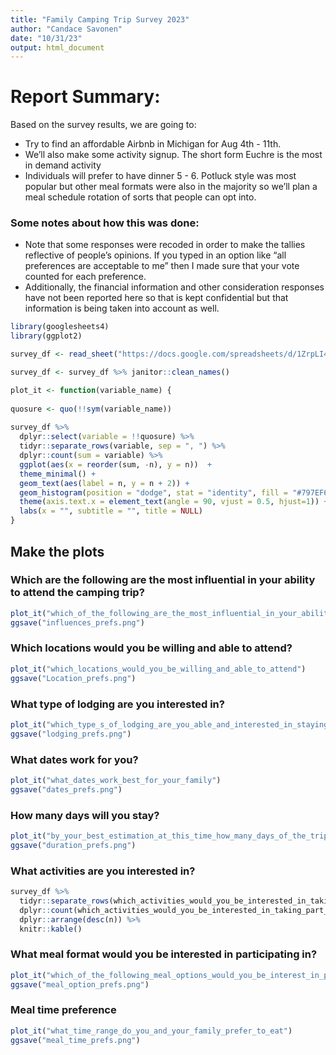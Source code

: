 ```yaml
---
title: "Family Camping Trip Survey 2023"
author: "Candace Savonen"
date: "10/31/23"
output: html_document
---
```


# Report Summary: 

Based on the survey results, we are going to:  

- Try to find an affordable Airbnb in Michigan for Aug 4th - 11th. 
- We'll also make some activity signup. The short form Euchre is the most in demand activity
- Individuals will prefer to have dinner 5 - 6. Potluck style was most popular but other meal formats were also in the majority so we'll plan a meal schedule rotation of sorts that people can opt into. 


### Some notes about how this was done: 

- Note that some responses were recoded in order to make the tallies reflective of people's opinions. If you typed in an option like "all preferences are acceptable to me" then I made sure that your vote counted for each preference. 
- Additionally, the financial information and other consideration responses have not been reported here so that is kept confidential but that information is being taken into account as well. 



```r
library(googlesheets4)
library(ggplot2)
```


```r
survey_df <- read_sheet("https://docs.google.com/spreadsheets/d/1ZrpLI4oZibIfpym6rZ5q4xKEa7I--1LJcsUBL_WlxRc/edit?resourcekey#gid=563201357")

survey_df <- survey_df %>% janitor::clean_names() 

plot_it <- function(variable_name) {
  
quosure <- quo(!!sym(variable_name))
  
survey_df %>% 
  dplyr::select(variable = !!quosure) %>% 
  tidyr::separate_rows(variable, sep = ", ") %>%
  dplyr::count(sum = variable) %>%
  ggplot(aes(x = reorder(sum, -n), y = n))  + 
  theme_minimal() +
  geom_text(aes(label = n, y = n + 2)) + 
  geom_histogram(position = "dodge", stat = "identity", fill = "#797EF6") + 
  theme(axis.text.x = element_text(angle = 90, vjust = 0.5, hjust=1)) + 
  labs(x = "", subtitle = "", title = NULL)
}
```


## Make the plots

### Which are the following are the most influential in your ability to attend the camping trip? 

```r
plot_it("which_of_the_following_are_the_most_influential_in_your_ability_to_attend_the_camping_trip")
ggsave("influences_prefs.png")
```

### Which locations would you be willing and able to attend? 

```r
plot_it("which_locations_would_you_be_willing_and_able_to_attend")
ggsave("Location_prefs.png")
```

### What type of lodging are you interested in? 

```r
plot_it("which_type_s_of_lodging_are_you_able_and_interested_in_staying_in")
ggsave("lodging_prefs.png")
```

### What dates work for you?

```r
plot_it("what_dates_work_best_for_your_family")
ggsave("dates_prefs.png")
```

### How many days will you stay? 

```r
plot_it("by_your_best_estimation_at_this_time_how_many_days_of_the_trip_do_you_think_you_are_likely_to_attend")
ggsave("duration_prefs.png")
```

### What activities are you interested in? 

```r
survey_df %>% 
  tidyr::separate_rows(which_activities_would_you_be_interested_in_taking_part_in_please_write_in_other_ideas_if_you_have_them, sep = ", ") %>%
  dplyr::count(which_activities_would_you_be_interested_in_taking_part_in_please_write_in_other_ideas_if_you_have_them) %>% 
  dplyr::arrange(desc(n)) %>% 
  knitr::kable()
```

### What meal format would you be interested in participating in?

```r
plot_it("which_of_the_following_meal_options_would_you_be_interest_in_participating_in_we_can_make_a_schedule_that_includes_all_or_none_of_these_options")
ggsave("meal_option_prefs.png")
```

### Meal time preference 

```r
plot_it("what_time_range_do_you_and_your_family_prefer_to_eat")
ggsave("meal_time_prefs.png")
```

